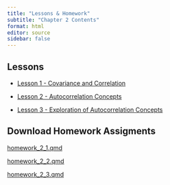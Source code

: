 ```yaml
---
title: "Lessons & Homework"
subtitle: "Chapter 2 Contents"
format: html
editor: source
sidebar: false
---
```


::: {.callout-tip icon=false}

## Lessons

-   [Lesson 1 - Covariance and Correlation](chapter_2_lesson_1.html)

-   [Lesson 2 - Autocorrelation Concepts](chapter_2_lesson_2.html)

-   [Lesson 3 - Exploration of Autocorrelation Concepts](chapter_2_lesson_3.html)

:::


::: {.callout-note icon=false}

## Download Homework Assigments

<!-- ## need to update href link to correct files when we get them -->


<a href="https://byuistats.github.io/timeseries/homework/HW-Draft.qmd" download="homework_2_1.qmd"> homework_2_1.qmd </a>

<a href="https://byuistats.github.io/timeseries/homework/HW-Draft.qmd" download="homework_2_2.qmd"> homework_2_2.qmd </a>

<a href="https://byuistats.github.io/timeseries/homework/HW-Draft.qmd" download="homework_2_3.qmd"> homework_2_3.qmd </a>

:::